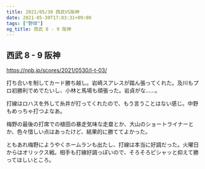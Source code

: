 ```yaml
---
title: 2021/05/30 西武VS阪神
date: 2021-05-30T17:03:31+09:00
tags: ["野球"]
og_title: 西武 8 - 9 阪神
---
```


## 西武 8 - 9 阪神

https://npb.jp/scores/2021/0530/l-t-03/


打ち合いを制してカード勝ち越し。岩崎スアレスが踏ん張ってくれた。及川もプロ初勝利でめでたいし、小林と馬場も頑張った。岩貞がな……。

打線はロハスを外して糸井が打ってくれたので、もう言うことはない感じ。中野もめっちゃ打つよなあ。

梅野の最後の打席での植田の暴走気味な走塁とか、大山のショートライナーとか、色々惜しい点はあったけど、結果的に勝ててよかった。

ともあれ梅野にようやくホームランも出たし、打線は本当に好調だった。火曜日からはオリックス戦。相手も打線好調っぽいので、そろそろピシャッと抑えて勝ってほしいところ。